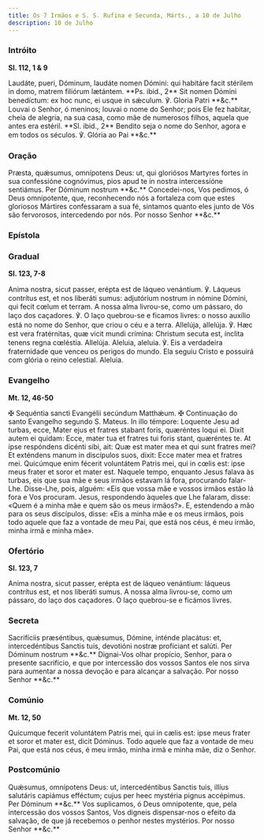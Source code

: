 ```yaml
---
title: Os 7 Irmãos e S. S. Rufina e Secunda, Márts., a 10 de Julho
description: 10 de Julho
---
```


### Intróito

**Sl. 112, 1 & 9**

<div class="side-by-side not-content">
  <span class="text-justify">
    Laudáte, pueri, Dóminum, laudáte nomen Dómini: qui habitáre facit stérilem
    in domo, matrem filiórum lætántem. **Ps. ibid., 2** Sit nomen Dómini
    benedíctum: ex hoc nunc, ei usque in sǽculum. ℣. Gloria Patri **&c.**
  </span>
  <span class="text-justify">
    Louvai o Senhor, ó meninos; louvai o nome do Senhor; pois Ele fez habitar,
    cheia de alegria, na sua casa, como mãe de numerosos filhos, aquela que
    antes era estéril. **Sl. ibid., 2** Bendito seja o nome do Senhor, agora e
    em todos os séculos. ℣. Glória ao Pai **&c.**
  </span>
</div>

### Oração

<div class="side-by-side not-content">
  <span class="text-justify">
    Præsta, quǽsumus, omnípotens Deus: ut, qui gloriósos Martyres fortes in sua
    confessióne cognóvimus, pios apud te in nostra intercessióne sentiámus. Per
    Dóminum nostrum **&c.**
  </span>
  <span class="text-justify">
    Concedei-nos, Vos pedimos, ó Deus omnipotente, que, reconhecendo nós a
    fortaleza com que estes gloriosos Mártires confessaram a sua fé, sintamos
    quanto eles junto de Vós são fervorosos, intercedendo por nós. Por nosso
    Senhor **&c.**
  </span>
</div>

### Epístola


<LinkCard
  href="/missal/comum/24nemvirgensnemmartires#epístola"
  title="Nem Virgens nem Mártires - Missa Cognóvi, Dómine"
/>

### Gradual

**Sl. 123, 7-8**

<div class="side-by-side not-content">
  <span class="text-justify">
    Anima nostra, sicut passer, erépta est de láqueo venántium. ℣. Láqueus
    contrítus est, et nos liberáti sumus: adjutórium nostrum in nómine Dómini,
    qui fecit cœlum et terram.
  </span>
  <span class="text-justify">
    A nossa alma livrou-se, como um pássaro, do laço dos caçadores. ℣. O laço
    quebrou-se e ficamos livres: o nosso auxílio está no nome do Senhor, que
    criou o céu e a terra.
  </span>
  <span class="text-justify">
    Allelúja, allelúja. ℣. Hæc est vera fratérnitas, quæ vicit mundi crímina:
    Christum secuta est, ínclita tenens regna cœléstia. Allelúja.
  </span>
  <span class="text-justify">
    Aleluia, aleluia. ℣. Eis a verdadeira fraternidade que venceu os perigos do
    mundo. Ela seguiu Cristo e possuirá com glória o reino celestial. Aleluia.
  </span>
</div>

### Evangelho

**Mt. 12, 46-50**

<div class="side-by-side not-content">
  <span class="text-justify">
    <span class="text-red-500">✠</span> Sequéntia sancti Evangélii secúndum
    Matthǽum.
  </span>
  <span class="text-justify">
    <span class="text-red-500">✠</span> Continuação do santo Evangelho segundo
    S. Mateus.
  </span>
  <span class="text-justify">
    In illo témpore: Loquente Jesu ad turbas, ecce, Mater ejus et fratres
    stabant foris, quæréntes loqui ei. Dixit autem ei quidam: Ecce, mater tua et
    fratres tui foris stant, quæréntes te. At ipse respóndens dicénti sibi, ait:
    Quæ est mater mea et qui sunt fratres mei? Et exténdens manum in discípulos
    suos, dixit: Ecce mater mea et fratres mei. Quicúmque enim fécerit
    voluntátem Patris mei, qui in cœlis est: ipse meus frater et soror et mater
    est.
  </span>
  <span class="text-justify">
    Naquele tempo, enquanto Jesus falava às turbas, eis que sua mãe e seus
    irmãos estavam lá fora, procurando falar-Lhe. Disse-Lhe, pois, alguém: «Eis
    que vossa mãe e vossos irmãos estão lá fora e Vos procuram. Jesus,
    respondendo àqueles que Lhe falaram, disse: «Quem é a minha mãe e quem são
    os meus irmãos?». E, estendendo a mão para os seus discípulos, disse: «Eis a
    minha mãe e os meus irmãos, pois todo aquele que faz a vontade de meu Pai,
    que está nos céus, é meu irmão, minha irmã e minha mãe».
  </span>
</div>

### Ofertório

**Sl. 123, 7**

<div class="side-by-side not-content">
  <span class="text-justify">
    Anima nostra, sicut passer, erépta est de láqueo venántium: láqueus
    contrítus est, et nos liberáti sumus.
  </span>
  <span class="text-justify">
    A nossa alma livrou-se, como um pássaro, do laço dos caçadores. O laço
    quebrou-se e ficámos livres.
  </span>
</div>

### Secreta

<div class="side-by-side not-content">
  <span class="text-justify">
    Sacrifíciis præséntibus, quǽsumus, Dómine, inténde placátus: et,
    intercedéntibus Sanctis tuis, devotióni nostræ profíciant et salúti. Per
    Dóminum nostrum **&c.**
  </span>
  <span class="text-justify">
    Dignai-Vos olhar propício, Senhor, para o presente sacrifício, e que por
    intercessão dos vossos Santos ele nos sirva para aumentar a nossa devoção e
    para alcançar a salvação. Por nosso Senhor **&c.**
  </span>
</div>

### Comúnio

**Mt. 12, 50**

<div class="side-by-side not-content">
  <span class="text-justify">
    Quicumque fecerit voluntátem Patris mei, qui in cælis est: ipse meus frater
    et soror et mater est, dicit Dóminus.
  </span>
  <span class="text-justify">
    Todo aquele que faz a vontade de meu Pai, que está nos céus, é meu irmão,
    minha irmã e minha mãe, diz o Senhor.
  </span>
</div>

### Postcomúnio

<div class="side-by-side not-content">
  <span class="text-justify">
    Quǽsumus, omnípotens Deus: ut, intercedéntibus Sanctis tuis, illíus
    salutáris capiámus efféctum; cujus per heec mystéria pignus accépimus. Per
    Dóminum **&c.**
  </span>
  <span class="text-justify">
    Vos suplicamos, ó Deus omnipotente, que, pela intercessão dos vossos Santos,
    Vos digneis dispensar-nos o efeito da salvação, de que já recebemos o penhor
    nestes mystérios. Por nosso Senhor **&c.**
  </span>
</div>
